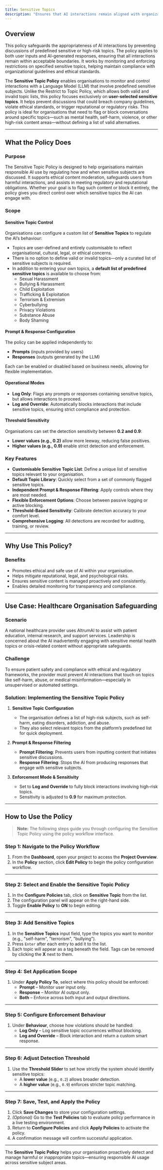 ```yaml
---
title: Sensitive Topics
description: "Ensures that AI interactions remain aligned with organizational guidelines, preventing discussions of inappropriate or high-risk subjects."
---
```


## Overview

This policy safeguards the appropriateness of AI interactions by preventing discussions of predefined sensitive or high-risk topics. The policy applies to both user inputs and AI-generated responses, ensuring that all interactions remain within acceptable boundaries. It works by monitoring and enforcing restrictions on specified sensitive topics, helping maintain compliance with organizational guidelines and ethical standards.

The **Sensitive Topic Policy** enables organisations to monitor and control interactions with a Language Model (LLM) that involve predefined sensitive subjects. Unlike the Restrict to Topic Policy, which allows both valid and invalid topic lists, this policy focuses exclusively on **user-selected sensitive topics**. It helps prevent discussions that could breach company guidelines, violate ethical standards, or trigger reputational or regulatory risks.
This policy is ideal for organisations that need to flag or block conversations around specific topics—such as mental health, self-harm, violence, or other high-risk content areas—without defining a list of valid alternatives.

---

## What the Policy Does

### Purpose

The Sensitive Topic Policy is designed to help organisations maintain responsible AI use by regulating how and when sensitive subjects are discussed. It supports ethical content moderation, safeguards users from harmful interactions, and assists in meeting regulatory and reputational obligations. Whether your goal is to flag such content or block it entirely, the policy gives you direct control over which sensitive topics the AI can engage with.

### Scope

#### Sensitive Topic Control

Organisations can configure a custom list of **Sensitive Topics** to regulate the AI’s behaviour:

- Topics are user-defined and entirely customisable to reflect organisational, cultural, legal, or ethical concerns.
- There is no option to define valid or invalid topics—only a curated list of sensitive subjects is required.
- In addition to entering your own topics, a **default list of predefined sensitive topics** is available to choose from:
  - Sexual Harassment  
  - Bullying & Harassment  
  - Child Exploitation  
  - Trafficking & Exploitation  
  - Terrorism & Extremism  
  - Cyberbullying  
  - Privacy Violations  
  - Substance Abuse  
  - Body Shaming

#### Prompt & Response Configuration

The policy can be applied independently to:

- **Prompts** (inputs provided by users)  
- **Responses** (outputs generated by the LLM)

Each can be enabled or disabled based on business needs, allowing for flexible implementation.

#### Operational Modes

- **Log Only**: Flags any prompts or responses containing sensitive topics, but allows interactions to proceed.
- **Log and Override**: Automatically blocks interactions that include sensitive topics, ensuring strict compliance and protection.

#### Threshold Sensitivity

Organisations can set the detection sensitivity between **0.2 and 0.9**:

- **Lower values (e.g., 0.2)** allow more leeway, reducing false positives.
- **Higher values (e.g., 0.9)** enable strict detection and enforcement.

### Key Features

- **Customisable Sensitive Topic List**: Define a unique list of sensitive topics relevant to your organisation.
- **Default Topic Library**: Quickly select from a set of commonly flagged sensitive topics.
- **Independent Prompt & Response Filtering**: Apply controls where they are most needed.
- **Flexible Enforcement Options**: Choose between passive logging or active blocking.
- **Threshold-Based Sensitivity**: Calibrate detection accuracy to your comfort level.
- **Comprehensive Logging**: All detections are recorded for auditing, training, or review.

---

## Why Use This Policy?

### Benefits

- Promotes ethical and safe use of AI within your organisation.
- Helps mitigate reputational, legal, and psychological risks.
- Ensures sensitive content is managed proactively and consistently.
- Enables detailed monitoring for transparency and compliance.

---

## Use Case: Healthcare Organisation Safeguarding

### Scenario

A national healthcare provider uses AltrumAI to assist with patient education, internal research, and support services. Leadership is concerned about the AI inadvertently engaging with sensitive mental health topics or crisis-related content without appropriate safeguards.

### Challenge

To ensure patient safety and compliance with ethical and regulatory frameworks, the provider must prevent AI interactions that touch on topics like self-harm, abuse, or medical misinformation—especially in unsupervised or automated settings.

### Solution: Implementing the Sensitive Topic Policy

1. **Sensitive Topic Configuration**  
   - The organisation defines a list of high-risk subjects, such as self-harm, eating disorders, addiction, and abuse.  
   - They also select relevant topics from the platform’s predefined list for quick deployment.

2. **Prompt & Response Filtering**  
   - **Prompt Filtering**: Prevents users from inputting content that initiates sensitive discussions.  
   - **Response Filtering**: Stops the AI from producing responses that engage with sensitive subjects.

3. **Enforcement Mode & Sensitivity**  
   - Set to **Log and Override** to fully block interactions involving high-risk topics.  
   - Sensitivity is adjusted to **0.9** for maximum protection.

---

## How to Use the Policy

> **Note:** The following steps guide you through configuring the Sensitive Topic Policy using the policy workflow interface.

### Step 1: Navigate to the Policy Workflow

1. From the **Dashboard**, open your project to access the **Project Overview**.
2. In the **Policy** section, click **Edit Policy** to begin the policy configuration workflow.

---

### Step 2: Select and Enable the Sensitive Topic Policy

1. In the **Configure Policies** tab, click on **Sensitive Topic** from the list.
2. The configuration panel will appear on the right-hand side.
3. Toggle **Enable Policy** to **ON** to begin editing.

---

### Step 3: Add Sensitive Topics

1. In the **Sensitive Topics** input field, type the topics you want to monitor (e.g., "self-harm", "terrorism", "bullying").
2. Press `Enter` after each entry to add it to the list.
3. Each topic will appear as a tag beneath the field. Tags can be removed by clicking the **X** next to them.

---

### Step 4: Set Application Scope

1. Under **Apply Policy To**, select where this policy should be enforced:
   - **Prompt** – Monitor user input only.
   - **Response** – Monitor AI output only.
   - **Both** – Enforce across both input and output directions.

---

### Step 5: Configure Enforcement Behaviour

1. Under **Behaviour**, choose how violations should be handled:
   - **Log Only** – Log sensitive topic occurrences without blocking.
   - **Log and Override** – Block interaction and return a custom smart response.

---

### Step 6: Adjust Detection Threshold

1. Use the **Threshold Slider** to set how strictly the system should identify sensitive topics:
   - A **lower value** (e.g., `0.2`) allows broader detection.
   - A **higher value** (e.g., `0.9`) enforces stricter topic matching.

---

### Step 7: Save, Test, and Apply the Policy

1. Click **Save Changes** to store your configuration settings.
2. *(Optional)* Go to the **Test Policies** tab to evaluate policy performance in a live testing environment.
3. Return to **Configure Policies** and click **Apply Policies** to activate the policy.
4. A confirmation message will confirm successful application.

---

The **Sensitive Topic Policy** helps your organisation proactively detect and manage harmful or inappropriate topics—ensuring responsible AI usage across sensitive subject areas.

